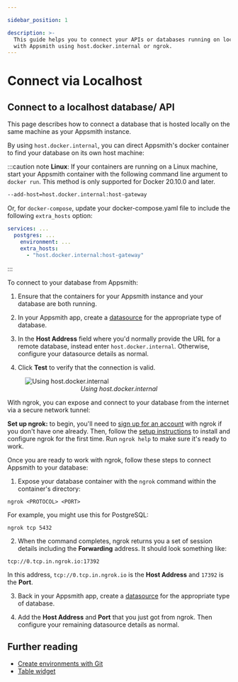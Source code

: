 ```yaml
---

sidebar_position: 1

description: >-
  This guide helps you to connect your APIs or databases running on localhost
  with Appsmith using host.docker.internal or ngrok.
---
```


# Connect via Localhost

## Connect to a localhost database/ API

This page describes how to connect a database that is hosted locally on the same machine as your Appsmith instance.


<Tabs>
 <TabItem label="Docker" value="docker">

By using `host.docker.internal`, you can direct Appsmith's docker container to find your database on its own host machine:

<VideoEmbed host="youtube" videoId="4XlgsVekzhI" title="Connect to databases/APIs running on localhost" caption="Connect to databases/APIs running on localhost"/>

:::caution note
**Linux**: If your containers are running on a Linux machine, start your Appsmith container with the following command line argument to `docker run`. This method is only supported for Docker 20.10.0 and later.

```bash
--add-host=host.docker.internal:host-gateway
```

Or, for `docker-compose`, update your docker-compose.yaml file to include the following `extra_hosts` option:

```yml
services: ...
  postgres: ...
    environment: ...
    extra_hosts:
      - "host.docker.internal:host-gateway"
```

:::

To connect to your database from Appsmith:

1. Ensure that the containers for your Appsmith instance and your database are both running.

2. In your Appsmith app, create a [datasource](/core-concepts/connecting-to-data-sources) for the appropriate type of database.

3. In the **Host Address** field where you'd normally provide the URL for a remote database, instead enter `host.docker.internal`. Otherwise, configure your datasource details as normal.

4. Click **Test** to verify that the connection is valid.

<figure>
  <img src="/img/local_db_config.png" style={{width: "100%", height: "auto"}} alt="Using host.docker.internal" />
  <figcaption align="center"><i>Using host.docker.internal</i></figcaption>
</figure>

 </TabItem>

 <TabItem label="ngrok" value="ngrok">

With ngrok, you can expose and connect to your database from the internet via a secure network tunnel:

<VideoEmbed host="youtube" videoId="IUX2rXmS17E" title="Connect to localhost using ngrok" caption="Connect to localhost using ngrok"/>

**Set up ngrok:** to begin, you'll need to [sign up for an account](https://dashboard.ngrok.com/signup) with ngrok if you don't have one already. Then, follow the [setup instructions](https://dashboard.ngrok.com/get-started/setup) to install and configure ngrok for the first time. Run `ngrok help` to make sure it's ready to work.

Once you are ready to work with ngrok, follow these steps to connect Appsmith to your database:

1. Expose your database container with the ```ngrok``` command within the container's directory:

  ```
  ngrok <PROTOCOL> <PORT>
  ```
  For example, you might use this for PostgreSQL:
  ```
  ngrok tcp 5432
  ```

2. When the command completes, ngrok returns you a set of session details including the **Forwarding** address. It should look something like:

  ```
  tcp://0.tcp.in.ngrok.io:17392
  ```
  In this address, `tcp://0.tcp.in.ngrok.io` is the **Host Address** and `17392` is the **Port**.

3. Back in your Appsmith app, create a [datasource](/core-concepts/connecting-to-data-sources) for the appropriate type of database.

4. Add the **Host Address** and **Port** that you just got from ngrok. Then configure your remaining datasource details as normal.


 </TabItem>
</Tabs>

## Further reading

* [Create environments with Git](/advanced-concepts/version-control-with-git/environments-with-git)
* [Table widget](/reference/widgets/table)